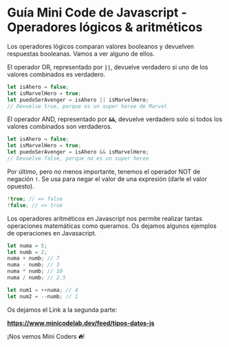 # **Guía Mini Code de Javascript - Operadores lógicos & aritméticos**

Los operadores lógicos comparan valores booleanos y devuelven respuestas booleanas. Vamos a ver alguno de ellos.

El operador OR, representado por **`||`**, devuelve verdadero si uno de los valores combinados es verdadero.

```jsx
let isAhero = false;
let isMarvelHero = true;
let puedoSerAvenger = isAhero || isMarvelHero;
// Devuelve true, porque es un super heroe de Marvel
```

El operador AND, representado por **`&&`**, devuelve verdadero solo si todos los valores combinados son verdaderos.

```jsx
let isAhero = false;
let isMarvelHero = true;
let puedoSerAvenger = isAhero && isMarvelHero;
// Devuelve false, porque no es un super heroe
```

Por último, pero no menos importante, tenemos el operador NOT de negación **`!`**. Se usa para negar el valor de una expresión (darle el valor opuesto).

```jsx
!true; // => false
!false; // => true
```

Los operadores aritméticos en Javascript nos permite realizar tantas operaciones matemáticas como queramos. Os dejamos algunos ejemplos de operaciones en Javasacript.

```jsx
let numa = 5;
let numb = 2;
numa + numb; // 7
numa - numb; // 3
numa * numb; // 10
numa / numb; // 2.5

let num1 = ++numa; // 4
let num2 = --numb; // 1
```

Os dejamos el Link a la segunda parte:

**https://www.minicodelab.dev/feed/tipos-datos-js**

¡Nos vemos Mini Coders **🔥**!
